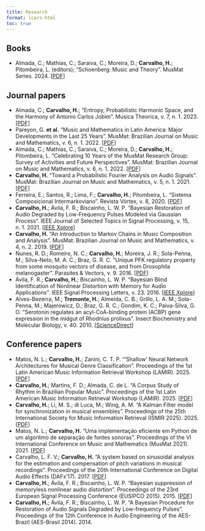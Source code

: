 ---
title: Research
format: lcars-html
toc: true
---

## Books
* Almada, C.; Mathias, C.; Saraiva, C.; Moreira, D.; **Carvalho, H.**; Pitombeira, L. (editors); "Schoenberg: Music and Theory". MusMat Series. 2024. [[PDF](https://musmat.org/series/vol-1.html)]

## Journal papers
* Almada, C.; **Carvalho, H.**; "Entropy, Probabilistic Harmonic Space, and the Harmony of Antonio Carlos Jobim". Musica Theorica, v. 7, n. 1. 2023. [[PDF](https://revistamusicatheorica.tema.mus.br/index.php/musica-theorica/article/view/202)]
* Pareyon, G. **et al.** "Music and Mathematics in Latin America: Major Developments in the Last 25 Years". MusMat: Brazilian Journal on Music and Mathematics, v. 6, n. 1. 2022. [[PDF](https://musmat.org/wp-content/uploads/2022/06/02-Pareyon-et-al-V6N1_2022.pdf)]
* Almada, C.; Mathias, C.; Saraiva, C.; Moreira, D.; **Carvalho, H.**; Pitombeira, L. "Celebrating 10 Years of the MusMat Research Group: Survey of Activities and Future Perspectives". MusMat: Brazilian Journal on Music and Mathematics, v. 6, n. 1. 2022. [[PDF](https://musmat.org/wp-content/uploads/2022/06/03-Almada-et-al-V6N1_2022.pdf)]
* **Carvalho, H.** "Toward a Probabilistic Fourier Analysis on Audio Signals". MusMat: Brazilian Journal on Music and Mathematics, v. 5, n. 1. 2021. [[PDF](https://musmat.org/wp-content/uploads/2021/12/01-Carvalho-V5N2_2021.pdf)]
* Ferreira, E.; Santos, R.; Lima, F.; **Carvalho, H.**; Pitombeira, L. "Sistema Composicional Intermarkoviano". Revista Vórtex, v. 8, 2020. [[PDF](https://periodicos.unespar.edu.br/index.php/vortex/article/view/3794)]
* **Carvalho, H.**; Ávila, F. R.; Biscainho, L. W. P. "Bayesian Restoration of Audio Degraded by Low-Frequency Pulses Modeled via Gaussian Process". IEEE Journal of Selected Topics in Signal Processing, v. 15, n. 1. 2021. [[IEEE Xplore](https://ieeexplore.ieee.org/document/9238480)]
* **Carvalho, H.** "An Introduction to Markov Chains in Music Composition and Analysis". MusMat: Brazilian Journal on Music and Mathematics, v. 4, n. 2. 2019. [[PDF](https://musmat.org/wp-content/uploads/2019/12/06-Carvalho.pdf)]
* Nunes, R. D.; Romeiro, N. C.; **Carvalho, H.**; Moreira, J. R.; Sola-Penna, M.; Silva-Neto, M. A. C.; Braz, G. R. C. "Unique PFK regulatory property from some mosquito vectors of disease, and from Drosophila melanogaster". Parasites & Vectors, v. 9. 2016. [[PDF](https://parasitesandvectors.biomedcentral.com/articles/10.1186/s13071-016-1391-y)]
* Ávila, F. R.; **Carvalho, H.**; Biscainho, L. W. P.  "Bayesian Blind Identification of Nonlinear Distortion with Memory for Audio Applications". IEEE Signal Processing Letters, v. 23. 2016. [[IEEE Xplore](https://ieeexplore.ieee.org/document/7397911)]
* Alves-Bezerra, M.; **Tremonte, H.**; Almeida, C. B.; Grillo, L. A. M.; Sola-Penna, M.; Majerowicz, D.; Braz, G. R. C.; Gondim, K. C.; Paiva-Silva, G. O. "Serotonin regulates an acyl-CoA-binding protein (ACBP) gene expression in the midgut of Rhodnius prolixus". Insect Biochemistry and Molecular Biology, v. 40. 2010. [[ScienceDirect](https://www.sciencedirect.com/science/article/abs/pii/S0965174810000032)]

## Conference papers
* Matos, N. L.; **Carvalho, H.**; Zanini, C. T. P. "'Shallow' Neural Network Architectures for Musical Genre Classification". Proceedings of the 1st Latin American Music Information Retrieval Workshop (LAMIR). 2025. [[PDF](https://zenodo.org/records/14908040)]
* **Carvalho, H.**; Martins, F. D.; Almada, C. de L. "A Corpus Study of Rhythm in Brazilian Popular Music". Proceedings of the 1st Latin American Music Information Retrieval Workshop (LAMIR). 2025. [[PDF](https://zenodo.org/records/14908040)]
* **Carvalho, H.**; Li, M. S.; di Luca, M.; Wing, A. M. "A Kalman Filter model for synchronization in musical ensembles". Proceedings of the 25th International Society for Music Information Retrieval (ISMIR 2025). 2025. [[PDF](https://ismir2024program.ismir.net/poster_347.html)]
* Matos, N. L.; **Carvalho, H.** "Uma implementação eficiente em Python de um algoritmo de separação de fontes sonoras". Proceedings of the VI International Conference on Music and Mathematics (MusMat 2021). 2021. [[PDF](https://musmat.org/wp-content/uploads/2022/06/04_DeMatos_Carvalho.pdf)]
* Carvalho, L. F. V.; **Carvalho, H.** "A system based on sinusoidal analysis for the estimation and compensation of pitch variations in musical recordings". Proceedings of the 20th International Conference on Digital Audio Effects (DAFx'17). 2017. [[PDF](http://dafx17.eca.ed.ac.uk/papers/DAFx17_paper_77.pdf)]
* **Carvalho, H.**; Ávila, F. R.; Biscainho, L. W. P. "Bayesian suppression of memoryless nonlinear audio distortion". Proceedings of the 23rd European Signal Processing Conference (EUSIPCO 2015). 2015. [[PDF](https://www.eurasip.org/Proceedings/Eusipco/Eusipco2015/papers/1570103841.pdf)]
* **Carvalho, H.**; Ávila, F. R.; Biscainho, L. W. P. "A Bayesian Procedure for Restoration of Audio Signals Degraded by Low-frequency Pulses". Proceedings of the 12th Conference in Audio Engineering of the AES-Brazil (AES-Brasil 2014). 2014.
